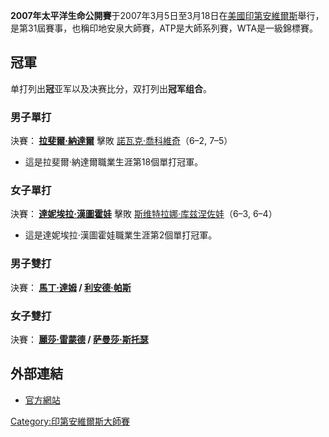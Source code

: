{{TennisEventInfo|2007|太平洋生命公開賽|
| date=3月5日 - 3月18日
| edition=31屆
| champms= {{flagicon|ESP}} [[拉斐爾·納達爾|拉斐爾·納達爾]]
| champws= {{flagicon|SVK}} [[達妮埃拉·漢圖霍娃|達妮埃拉·漢圖霍娃]]
| champmd= {{flagicon|CZE}} [[馬丁·達姆|馬丁·達姆]] / {{flagicon|IND}} [[利安德·帕斯|利安德·帕斯]]
| champwd= {{flagicon|USA}} [[麗莎·雷蒙德|麗莎·雷蒙德]] / {{flagicon|AUS}} [[萨曼莎·斯托瑟|萨曼莎·斯托瑟]]
}}
{{noteTA
|G1=Tennis
|1=zh-hans:半决赛; zh-hk:準決賽; zh-tw:四強;
|2=zh-hans:四分之一决赛; zh-hk:半準決賽; zh-tw:八強;
|3=zh-hans:太平洋寿险杯;zh-hk:太平洋生命公開賽;zh-tw:太平洋人壽網賽;
}}

'''2007年太平洋生命公開賽'''于2007年3月5日至3月18日在[[美國|美國]][[印第安維爾斯|印第安維爾斯]]舉行，是第31屆賽事，也稱印地安泉大師賽，ATP是大師系列賽，WTA是一級錦標賽。

==冠軍==
单打列出'''冠'''亚军以及决赛比分，双打列出'''冠军组合'''。
===男子單打===
{{main|2007年太平洋生命公開賽男子單打比賽}}
決賽：'''{{flagicon|ESP}} [[拉斐爾·納達爾|拉斐爾·納達爾]]''' 擊敗 {{flagicon|SRB}} [[諾瓦克·喬科維奇|諾瓦克·喬科維奇]]（6–2, 7–5）
*這是拉斐爾·納達爾職業生涯第18個單打冠軍。

===女子單打===
{{main|2007年太平洋生命公開賽女子單打比賽}}
決賽：'''{{flagicon|SVK}} [[達妮埃拉·漢圖霍娃|達妮埃拉·漢圖霍娃]]''' 擊敗 {{flagicon|RUS}} [[斯维特拉娜·库兹涅佐娃|斯维特拉娜·库兹涅佐娃]]（6–3, 6–4）
*這是達妮埃拉·漢圖霍娃職業生涯第2個單打冠軍。

===男子雙打===
{{main|2007年太平洋生命公開賽男子雙打比賽}}
決賽：'''{{flagicon|CZE}} [[馬丁·達姆|馬丁·達姆]] / {{flagicon|IND}} [[利安德·帕斯|利安德·帕斯]]'''

===女子雙打===
{{main|2007年太平洋生命公開賽女子雙打比賽}}
決賽：'''{{flagicon|USA}} [[麗莎·雷蒙德|麗莎·雷蒙德]] / {{flagicon|AUS}} [[萨曼莎·斯托瑟|萨曼莎·斯托瑟]]'''

==外部連結==
*[https://web.archive.org/web/20100529230855/http://www.bnpparibasopen.org/ 官方網站]

{{印第安維爾斯大師賽}}
{{DEFAULTSORT:BNP Paribas Open}}
[[Category:印第安維爾斯大師賽|Category:印第安維爾斯大師賽]]